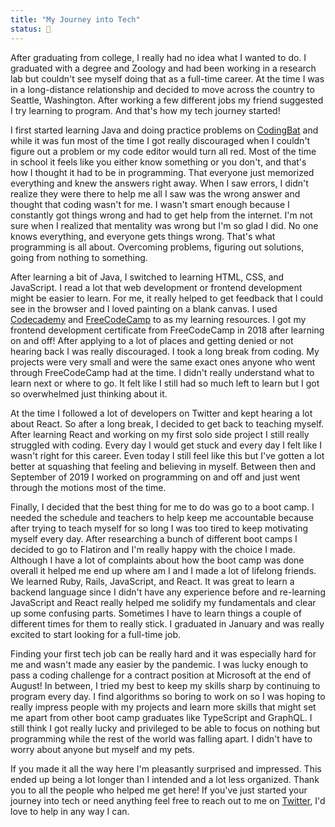 ```yaml
---
title: "My Journey into Tech"
status: 🌻
---
```


After graduating from college, I really had no idea what I wanted to do. I graduated with a degree and Zoology and had been working in a research lab but couldn't see myself doing that as a full-time career. At the time I was in a long-distance relationship and decided to move across the country to Seattle, Washington. After working a few different jobs my friend suggested I try learning to program. And that's how my tech journey started!

I first started learning Java and doing practice problems on [CodingBat](https://codingbat.com/java) and while it was fun most of the time I got really discouraged when I couldn't figure out a problem or my code editor would turn all red. Most of the time in school it feels like you either know something or you don't, and that's how I thought it had to be in programming. That everyone just memorized everything and knew the answers right away. When I saw errors, I didn't realize they were there to help me all I saw was the wrong answer and thought that coding wasn't for me. I wasn't smart enough because I constantly got things wrong and had to get help from the internet. I'm not sure when I realized that mentality was wrong but I'm so glad I did. No one knows everything, and everyone gets things wrong. That's what programming is all about. Overcoming problems, figuring out solutions, going from nothing to something.

After learning a bit of Java, I switched to learning HTML, CSS, and JavaScript. I read a lot that web development or frontend development might be easier to learn. For me, it really helped to get feedback that I could see in the browser and I loved painting on a blank canvas. I used [Codecademy](https://www.codecademy.com/) and [FreeCodeCamp](https://www.freecodecamp.org/) to as my learning resources. I got my frontend development certificate from FreeCodeCamp in 2018 after learning on and off! After applying to a lot of places and getting denied or not hearing back I was really discouraged. I took a long break from coding. My projects were very small and were the same exact ones anyone who went through FreeCodeCamp had at the time. I didn't really understand what to learn next or where to go. It felt like I still had so much left to learn but I got so overwhelmed just thinking about it.

At the time I followed a lot of developers on Twitter and kept hearing a lot about React. So after a long break, I decided to get back to teaching myself. After learning React and working on my first solo side project I still really struggled with coding. Every day I would get stuck and every day I felt like I wasn't right for this career. Even today I still feel like this but I've gotten a lot better at squashing that feeling and believing in myself. Between then and September of 2019 I worked on programming on and off and just went through the motions most of the time.

Finally, I decided that the best thing for me to do was go to a boot camp. I needed the schedule and teachers to help keep me accountable because after trying to teach myself for so long I was too tired to keep motivating myself every day. After researching a bunch of different boot camps I decided to go to Flatiron and I'm really happy with the choice I made. Although I have a lot of complaints about how the boot camp was done overall it helped me end up where am I and I made a lot of lifelong friends. We learned Ruby, Rails, JavaScript, and React. It was great to learn a backend language since I didn't have any experience before and re-learning JavaScript and React really helped me solidify my fundamentals and clear up some confusing parts. Sometimes I have to learn things a couple of different times for them to really stick. I graduated in January and was really excited to start looking for a full-time job.

Finding your first tech job can be really hard and it was especially hard for me and wasn't made any easier by the pandemic. I was lucky enough to pass a coding challenge for a contract position at Microsoft at the end of August! In between, I tried my best to keep my skills sharp by continuing to program every day. I find algorithms so boring to work on so I was hoping to really impress people with my projects and learn more skills that might set me apart from other boot camp graduates like TypeScript and GraphQL. I still think I got really lucky and privileged to be able to focus on nothing but programming while the rest of the world was falling apart. I didn't have to worry about anyone but myself and my pets.

If you made it all the way here I'm pleasantly surprised and impressed. This ended up being a lot longer than I intended and a lot less organized. Thank you to all the people who helped me get here! If you've just started your journey into tech or need anything feel free to reach out to me on [Twitter](https://twitter.com/jenkens_), I'd love to help in any way I can.
